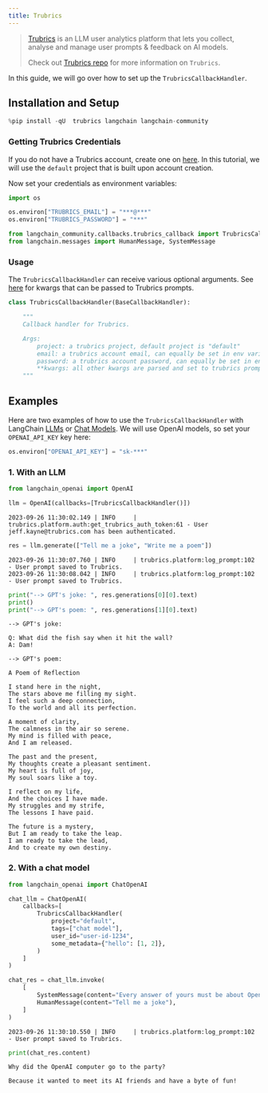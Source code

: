 ```yaml
---
title: Trubrics
---
```


>[Trubrics](https://trubrics.com) is an LLM user analytics platform that lets you collect, analyse and manage user
prompts & feedback on AI models.
>
>Check out [Trubrics repo](https://github.com/trubrics/trubrics-sdk) for more information on `Trubrics`.

In this guide, we will go over how to set up the `TrubricsCallbackHandler`.

## Installation and Setup

```python
%pip install -qU  trubrics langchain langchain-community
```

### Getting Trubrics Credentials

If you do not have a Trubrics account, create one on [here](https://trubrics.streamlit.app/). In this tutorial, we will use the `default` project that is built upon account creation.

Now set your credentials as environment variables:

```python
import os

os.environ["TRUBRICS_EMAIL"] = "***@***"
os.environ["TRUBRICS_PASSWORD"] = "***"
```

```python
from langchain_community.callbacks.trubrics_callback import TrubricsCallbackHandler
from langchain.messages import HumanMessage, SystemMessage
```

### Usage

The `TrubricsCallbackHandler` can receive various optional arguments. See [here](https://trubrics.github.io/trubrics-sdk/platform/user_prompts/#saving-prompts-to-trubrics) for kwargs that can be passed to Trubrics prompts.

```python
class TrubricsCallbackHandler(BaseCallbackHandler):

    """
    Callback handler for Trubrics.

    Args:
        project: a trubrics project, default project is "default"
        email: a trubrics account email, can equally be set in env variables
        password: a trubrics account password, can equally be set in env variables
        **kwargs: all other kwargs are parsed and set to trubrics prompt variables, or added to the `metadata` dict
    """
```

## Examples

Here are two examples of how to use the `TrubricsCallbackHandler` with LangChain [LLMs](/oss/langchain/models) or [Chat Models](/oss/langchain/models). We will use OpenAI models, so set your `OPENAI_API_KEY` key here:

```python
os.environ["OPENAI_API_KEY"] = "sk-***"
```

### 1. With an LLM

```python
from langchain_openai import OpenAI
```

```python
llm = OpenAI(callbacks=[TrubricsCallbackHandler()])
```

```output
2023-09-26 11:30:02.149 | INFO     | trubrics.platform.auth:get_trubrics_auth_token:61 - User jeff.kayne@trubrics.com has been authenticated.
```

```python
res = llm.generate(["Tell me a joke", "Write me a poem"])
```

```output
2023-09-26 11:30:07.760 | INFO     | trubrics.platform:log_prompt:102 - User prompt saved to Trubrics.
2023-09-26 11:30:08.042 | INFO     | trubrics.platform:log_prompt:102 - User prompt saved to Trubrics.
```

```python
print("--> GPT's joke: ", res.generations[0][0].text)
print()
print("--> GPT's poem: ", res.generations[1][0].text)
```

```output
--> GPT's joke:

Q: What did the fish say when it hit the wall?
A: Dam!

--> GPT's poem:

A Poem of Reflection

I stand here in the night,
The stars above me filling my sight.
I feel such a deep connection,
To the world and all its perfection.

A moment of clarity,
The calmness in the air so serene.
My mind is filled with peace,
And I am released.

The past and the present,
My thoughts create a pleasant sentiment.
My heart is full of joy,
My soul soars like a toy.

I reflect on my life,
And the choices I have made.
My struggles and my strife,
The lessons I have paid.

The future is a mystery,
But I am ready to take the leap.
I am ready to take the lead,
And to create my own destiny.
```

### 2. With a chat model

```python
from langchain_openai import ChatOpenAI
```

```python
chat_llm = ChatOpenAI(
    callbacks=[
        TrubricsCallbackHandler(
            project="default",
            tags=["chat model"],
            user_id="user-id-1234",
            some_metadata={"hello": [1, 2]},
        )
    ]
)
```

```python
chat_res = chat_llm.invoke(
    [
        SystemMessage(content="Every answer of yours must be about OpenAI."),
        HumanMessage(content="Tell me a joke"),
    ]
)
```

```output
2023-09-26 11:30:10.550 | INFO     | trubrics.platform:log_prompt:102 - User prompt saved to Trubrics.
```

```python
print(chat_res.content)
```

```output
Why did the OpenAI computer go to the party?

Because it wanted to meet its AI friends and have a byte of fun!
```

```python

```
